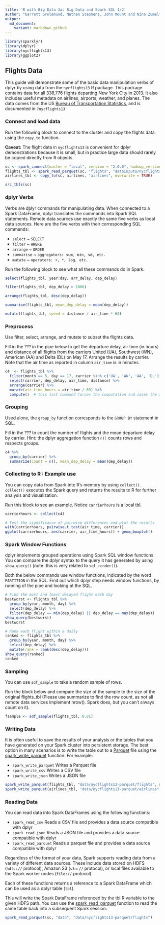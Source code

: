 ```yaml
---
title: 'R with Big Data 3a: Big Data and Spark SQL 1/2'
author: "Garrett Grolemund, Nathan Stephens, John Mount and Nina Zumel"
output:
  md_document:
    variant: markdown_github
---
```


```r
library(sparklyr)
library(dplyr)
library(nycflights13)
library(ggplot2)
```


## Flights Data

This guide will demonstrate some of the basic data manipulation verbs of dplyr by using data from the `nycflights13` R package. This package contains data for all 336,776 flights departing New York City in 2013. It also includes useful metadata on airlines, airports, weather, and planes. The data comes from the US [Bureau of Transportation Statistics](http://www.transtats.bts.gov/DatabaseInfo.asp?DB_ID=120&Link=0), and is documented in `?nycflights13`

### Connect and load data

Run the following block to connect to the cluster and copy the flights data using the `copy_to` function.

**Caveat:** The flight data in `nycflights13` is convenient for dplyr demonstrations because it is small, but in practice large data should rarely be copied directly from R objects. 

```r

sc <- spark_connect(master = "local", version = "2.0.0", hadoop_version="2.7")
flights_tbl <- spark_read_parquet(sc, "flights", "datainputs/nycflights13-parquet/flights")
airlines_tbl <- copy_to(sc, airlines, "airlines", overwrite = TRUE)

src_tbls(sc)
```

### dplyr Verbs

Verbs are dplyr commands for manipulating data. When connected to a Spark DataFrame, dplyr translates the commands into Spark SQL statements. Remote data sources use exactly the same five verbs as local data sources. Here are the five verbs with their corresponding SQL commands:

* `select` ~ `SELECT`
* `filter` ~ `WHERE`
* `arrange` ~ `ORDER`
* `summarise` ~ `aggregators: sum, min, sd, etc.`
* `mutate` ~ `operators: +, *, log, etc.`

Run the following block to see what all these commands do in Spark.

```r
select(flights_tbl, year:day, arr_delay, dep_delay)

filter(flights_tbl, dep_delay > 1000)

arrange(flights_tbl, desc(dep_delay))

summarise(flights_tbl, mean_dep_delay = mean(dep_delay))

mutate(flights_tbl, speed = distance / air_time * 60)
```

### Preprocess

Use filter, select, arrange, and mutate to subset the flights data. 

Fill in the ??? in the pipe below to get the departure delay, air time (in hours) and distance of all flights from the carriers United (UA), Southwest (WN), American (AA) and Delta (DL) on May 17. Arrange the results by carrier. Note that the air time as reported in column `air_time` is in minutes.

```r
c4  <- flights_tbl %>%
  filter(month == 5, day == 17, carrier %in% c('UA', 'WN', 'AA', 'DL')) %>%
  select(carrier, dep_delay, air_time, distance) %>%
  arrange(carrier) %>%
  mutate(air_time_hours = air_time / 60) %>%
  compute()  # this last command forces the computation and saves the result in the remote store

```

### Grouping

Used alone, the `group_by` function corresponds to the `GROUP BY` statement in SQL.

Fill in the ??? to count the number of flights and the mean departure delay by carrier.
Hint: the dplyr aggregation function `n()` counts rows and respects groups.

```r
c4 %>%
  group_by(carrier) %>%
  summarize(count = n(), mean_dep_delay = mean(dep_delay)) 
```

### Collecting to R : Example use

You can copy data from Spark into R's memory by using `collect()`. `collect()` executes the Spark query and returns the results to R for further analysis and visualization.

Run this block to see an example. Notice `carrierhours` is a local tbl.

```r
carrierhours <- collect(c4)

# Test the significance of pairwise differences and plot the results
with(carrierhours, pairwise.t.test(air_time, carrier))
ggplot(carrierhours, aes(carrier, air_time_hours)) + geom_boxplot()
```


### Spark Window Functions

dplyr implements grouped operations using Spark SQL window functions. You can compare the dplyr syntax to the query it has generated by using `show_query()` (note: this is very related to `sql_render()`).

Both the below commands use window functions, indicated by the word `PARTITION` in the SQL.
Find out which dplyr step needs window functions, by running of the pipe and looking at the SQL.

```r
# Find the most and least delayed flight each day
bestworst <- flights_tbl %>%
  group_by(year, month, day) %>%
  select(dep_delay) %>% 
  filter(dep_delay == min(dep_delay) || dep_delay == max(dep_delay))
show_query(bestworst)
bestworst
```

```r
# Rank each flight within a daily
ranked <- flights_tbl %>%
  group_by(year, month, day) %>%
  select(dep_delay) %>% 
  mutate(rank = rank(desc(dep_delay)))
show_query(ranked)
ranked
```

### Sampling

You can use `sdf_sample` to take a random sample of rows.

Run the block below and compare the size of the sample to the size of
the original flights_tbl (Please use summarize to find the row count, as not all
remote data services implement nrow(). Spark does, but you can't always count on it).

```r
fsample <- sdf_sample(flights_tbl, 0.01)
```

### Writing Data

It is often useful to save the results of your analysis or the tables that you have generated on your Spark cluster into persistent storage. The best option in many scenarios is to write the table out to a [Parquet](https://parquet.apache.org/) file using the [spark_write_parquet](reference/sparklyr/spark_write_parquet.html) function. For example:

* `spark_write_parquet` Writes a Parquet file
* `spark_write_csv` Writes a CSV file
* `spark_write_json` Writes a JSON file

```r
spark_write_parquet(flights_tbl, "data/nycflights13-parquet/flights", mode = "overwrite")
spark_write_parquet(airlines_tbl, "data/nycflights13-parquet/airlines", mode = "overwrite")
```

### Reading Data

You can read data into Spark DataFrames using the following functions: 

* `spark_read_csv` Reads a CSV file and provides a data source compatible with dplyr
* `spark_read_json` Reads a JSON file and provides a data source compatible with dplyr
* `spark_read_parquet` Reads a parquet file and provides a data source compatible with dplyr

Regardless of the format of your data, Spark supports reading data from a variety of different data sources. These include data stored on HDFS (`hdfs://` protocol), Amazon S3 (`s3n://` protocol), or local files available to the Spark worker nodes (`file://` protocol) 

Each of these functions returns a reference to a Spark DataFrame which can be used as a dplyr table (`tbl`).

This will write the Spark DataFrame referenced by the tbl R variable to the given HDFS path. You can use the [spark_read_parquet](reference/sparklyr/spark_read_parquet.html) function to read the same table back into a subsequent Spark session:

```r
spark_read_parquet(sc, "data", "data/nycflights13-parquet/flights")
```

